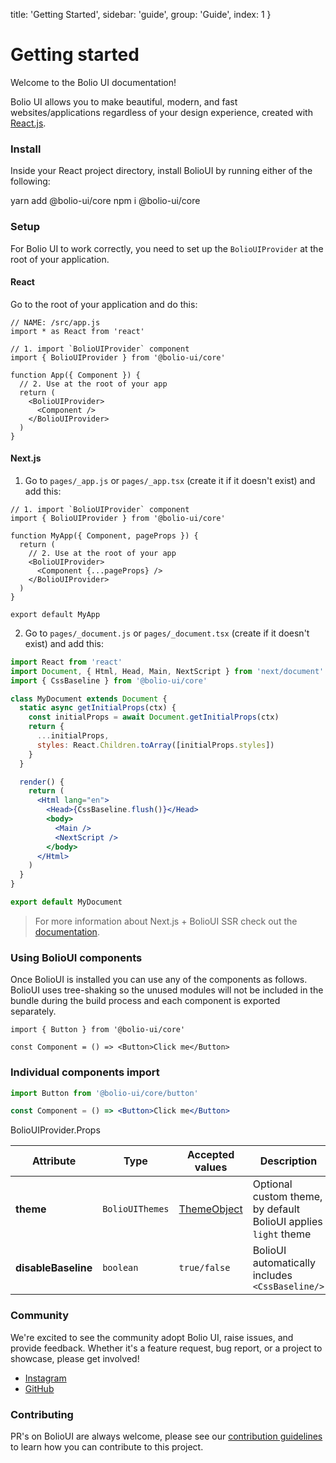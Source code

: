 
  title: 'Getting Started',
  sidebar: 'guide',
  group: 'Guide',
  index: 1
}

# Getting started

Welcome to the Bolio UI documentation!

Bolio UI allows you to make beautiful, modern, and fast websites/applications regardless of your design experience, created with <a href="https://reactjs.org/" rel="noreferrer" target="_blank">React.js</a>.

### Install

Inside your React project directory, install BolioUI by running either of the following:

<Spacer h={3} />

<Tabs initialValue="yarn" hideDivider hideBorder align="flex-end" mt="-46px">
  <Tabs.Item label="Yarn" value="yarn">
    <Snippet>yarn add @bolio-ui/core</Snippet>
  </Tabs.Item>
  <Tabs.Item label="Npm" value="npm">
    <Snippet>npm i @bolio-ui/core</Snippet>
  </Tabs.Item>
</Tabs>

### Setup

For Bolio UI to work correctly, you need to set up the `BolioUIProvider` at the root of your application.

#### React

Go to the root of your application and do this:

```tsx
// NAME: /src/app.js
import * as React from 'react'

// 1. import `BolioUIProvider` component
import { BolioUIProvider } from '@bolio-ui/core'

function App({ Component }) {
  // 2. Use at the root of your app
  return (
    <BolioUIProvider>
      <Component />
    </BolioUIProvider>
  )
}
```

#### Next.js

1. Go to `pages/_app.js` or `pages/_app.tsx` (create it if it doesn't exist) and add this:

```tsx
// 1. import `BolioUIProvider` component
import { BolioUIProvider } from '@bolio-ui/core'

function MyApp({ Component, pageProps }) {
  return (
    // 2. Use at the root of your app
    <BolioUIProvider>
      <Component {...pageProps} />
    </BolioUIProvider>
  )
}

export default MyApp
```

2. Go to `pages/_document.js` or `pages/_document.tsx` (create if it doesn't exist) and add this:

```jsx
import React from 'react'
import Document, { Html, Head, Main, NextScript } from 'next/document'
import { CssBaseline } from '@bolio-ui/core'

class MyDocument extends Document {
  static async getInitialProps(ctx) {
    const initialProps = await Document.getInitialProps(ctx)
    return {
      ...initialProps,
      styles: React.Children.toArray([initialProps.styles])
    }
  }

  render() {
    return (
      <Html lang="en">
        <Head>{CssBaseline.flush()}</Head>
        <body>
          <Main />
          <NextScript />
        </body>
      </Html>
    )
  }
}

export default MyDocument
```

> For more information about Next.js + BolioUI SSR check out the [documentation](/guide/bolio-ui-plus-nextjs).

### Using BolioUI components

Once BolioUI is installed you can use any of the components as follows.
BolioUI uses tree-shaking so the unused modules will not be included in the bundle during the build process and
each component is exported separately.

```tsx
import { Button } from '@bolio-ui/core'

const Component = () => <Button>Click me</Button>
```

### Individual components import

```jsx
import Button from '@bolio-ui/core/button'

const Component = () => <Button>Click me</Button>
```

<Attributes edit="/pages/docs/components/avatar.mdx">
<Attributes.Title>BolioUIProvider.Props</Attributes.Title>

| Attribute           | Type            | Accepted values              | Description                                                     | Default |
| ------------------- | --------------- | ---------------------------- | --------------------------------------------------------------- | ------- |
| **theme**           | `BolioUIThemes` | [ThemeObject](#theme-object) | Optional custom theme, by default BolioUI applies `light` theme | -       |
| **disableBaseline** | `boolean`       | `true/false`                 | BolioUI automatically includes `<CssBaseline/>`                 | `false` |

</Attributes>

### Community

We're excited to see the community adopt Bolio UI, raise issues, and provide feedback.
Whether it's a feature request, bug report, or a project to showcase, please get involved!

- [Instagram](https://instagram.com/bolio.ui)
- [GitHub](https://github.com/bolio-ui/bolio-ui)

### Contributing

PR's on BolioUI are always welcome, please see our [contribution guidelines](https://github.com/bolio-ui/bolio-ui/blob/main/CONTRIBUTING.MD) to learn how you can contribute to this project.

